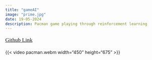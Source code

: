 ```yaml
---
title: "gameAI"
image: "prime.jpg"
date: 19-05-2024
description: Pacman game playing through reinforcement learning
---
```


<body>
<div class="gradient-text">
   <span style="font-size: 1.1rem; line-height: 1.8; font-family: 'Sans Serif';">
        <a href="https://github.com/Autobot37/gameai" target="_blank">Github Link</a>
    </span>
</div>
</body>

{{< video pacman.webm width="450" height="675" >}}
